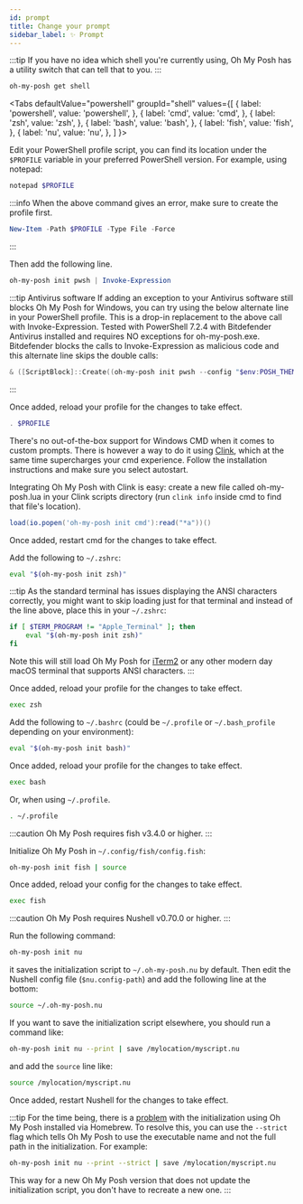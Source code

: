 ```yaml
---
id: prompt
title: Change your prompt
sidebar_label: ✨ Prompt
---
```



:::tip If you have no idea which shell you're currently using, Oh My Posh has a
utility switch that can tell that to you. :::

```bash
oh-my-posh get shell
```

<Tabs
  defaultValue="powershell"
  groupId="shell"
  values={[
    { label: 'powershell', value: 'powershell', },
    { label: 'cmd', value: 'cmd', },
    { label: 'zsh', value: 'zsh', },
    { label: 'bash', value: 'bash', },
    { label: 'fish', value: 'fish', },
    { label: 'nu', value: 'nu', },
  ]
}>
<TabItem value="powershell">

Edit your PowerShell profile script, you can find its location under the
`$PROFILE` variable in your preferred PowerShell version. For example, using
notepad:

```powershell
notepad $PROFILE
```

:::info When the above command gives an error, make sure to create the profile
first.

```powershell
New-Item -Path $PROFILE -Type File -Force
```

:::

Then add the following line.

```powershell
oh-my-posh init pwsh | Invoke-Expression
```

:::tip Antivirus software If adding an exception to your Antivirus software
still blocks Oh My Posh for Windows, you can try using the below alternate line
in your PowerShell profile. This is a drop-in replacement to the above call with
Invoke-Expression. Tested with PowerShell 7.2.4 with Bitdefender Antivirus
installed and requires NO exceptions for oh-my-posh.exe. Bitdefender blocks the
calls to Invoke-Expression as malicious code and this alternate line skips the
double calls:

```powershell
& ([ScriptBlock]::Create((oh-my-posh init pwsh --config "$env:POSH_THEMES_PATH\jandedobbeleer.omp.json" --print) -join "`n"))
```

:::

Once added, reload your profile for the changes to take effect.

```powershell
. $PROFILE
```

</TabItem>
<TabItem value="cmd">

There's no out-of-the-box support for Windows CMD when it comes to custom
prompts. There is however a way to do it using [Clink][clink], which at the same
time supercharges your cmd experience. Follow the installation instructions and
make sure you select autostart.

Integrating Oh My Posh with Clink is easy: create a new file called
oh-my-posh.lua in your Clink scripts directory (run `clink info` inside cmd to
find that file's location).

```lua title="oh-my-posh.lua"
load(io.popen('oh-my-posh init cmd'):read("*a"))()
```

Once added, restart cmd for the changes to take effect.

</TabItem>
<TabItem value="zsh">

Add the following to `~/.zshrc`:

```bash
eval "$(oh-my-posh init zsh)"
```

:::tip As the standard terminal has issues displaying the ANSI characters
correctly, you might want to skip loading just for that terminal and instead of
the line above, place this in your `~/.zshrc`:

```bash
if [ $TERM_PROGRAM != "Apple_Terminal" ]; then
	eval "$(oh-my-posh init zsh)"
fi
```

Note this will still load Oh My Posh for [iTerm2][iterm2] or any other modern
day macOS terminal that supports ANSI characters. :::

Once added, reload your profile for the changes to take effect.

```bash
exec zsh
```

</TabItem>
<TabItem value="bash">

Add the following to `~/.bashrc` (could be `~/.profile` or `~/.bash_profile`
depending on your environment):

```bash
eval "$(oh-my-posh init bash)"
```

Once added, reload your profile for the changes to take effect.

```bash
exec bash
```

Or, when using `~/.profile`.

```bash
. ~/.profile
```

</TabItem>
<TabItem value="fish">

:::caution Oh My Posh requires fish v3.4.0 or higher. :::

Initialize Oh My Posh in `~/.config/fish/config.fish`:

```bash
oh-my-posh init fish | source
```

Once added, reload your config for the changes to take effect.

```bash
exec fish
```

</TabItem>
<TabItem value="nu">

:::caution Oh My Posh requires Nushell v0.70.0 or higher. :::

Run the following command:

```bash
oh-my-posh init nu
```

it saves the initialization script to `~/.oh-my-posh.nu` by default. Then edit
the Nushell config file (`$nu.config-path`) and add the following line at the
bottom:

```bash
source ~/.oh-my-posh.nu
```

If you want to save the initialization script elsewhere, you should run a
command like:

```bash
oh-my-posh init nu --print | save /mylocation/myscript.nu
```

and add the `source` line like:

```bash
source /mylocation/myscript.nu
```

Once added, restart Nushell for the changes to take effect.

:::tip For the time being, there is a [problem][homebrew-problem] with the
initialization using Oh My Posh installed via Homebrew. To resolve this, you can
use the `--strict` flag which tells Oh My Posh to use the executable name and
not the full path in the initialization. For example:

```bash
oh-my-posh init nu --print --strict | save /mylocation/myscript.nu
```

This way for a new Oh My Posh version that does not update the initialization
script, you don't have to recreate a new one. :::

</TabItem>
</Tabs>

[clink]: https://chrisant996.github.io/clink/
[iterm2]: https://www.iterm2.com/
[homebrew-problem]:
	https://github.com/JanDeDobbeleer/oh-my-posh/discussions/2644
